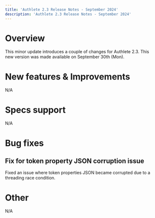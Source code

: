 ```yaml
---
title: 'Authlete 2.3 Release Notes - September 2024'
description: 'Authlete 2.3 Release Notes - September 2024'
---
```


# Overview

This minor update introduces a couple of changes for Authlete 2.3.
This new version was made available on September 30th (Mon).

# New features & Improvements

N/A

# Specs support

N/A

# Bug fixes

## Fix for token property JSON corruption issue

Fixed an issue where token properties JSON became corrupted due to a threading race condition.

# Other

N/A
